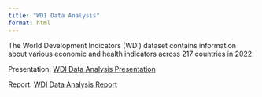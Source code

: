 ```yaml
---
title: "WDI Data Analysis"
format: html
---
```


The World Development Indicators (WDI) dataset contains information about various economic and health indicators across 217 countries in 2022.

Presentation: [WDI Data Analysis Presentation](Assignment05.qmd)

Report: [WDI Data Analysis Report](Presentation.qmd)
